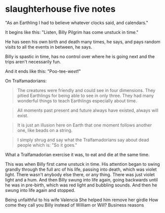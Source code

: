 # slaughterhouse five notes

"As an Earthling I had to believe whatever clocks said, and calendars."

It begins like this: "Listen, Billy Pilgrim has come unstuck in time."

He has seen his own birth and death many times, he says, and pays random visits to all the events in between, he says.

Billy is spastic in time, has no control over where he is going next and the trips aren't necessarily fun.

And it ends like this: "Poo-tee-*weet*!"

On Tralfamadorians:

> The creatures were friendly and could see in four dimensions. They pitied Earthlings for being able to see in only three. They had many wonderful things to teach Earthlings especially about time.

> All moments past present and future always have existed, always will exist.

> It is just an illusion here on Earth that one moment follows another one, like beads on a string.

> I simply shrug and say what the Tralfamadorians say about dead people which is: "So it goes."

What a Tralfamadorian exercise it was, to eat and die at the same time.

This was when Billy first came unstuck in time. His attention began to swing grandly through the full arc of his life, passing into death, which was violet light. There wasn't anybody else there, or any thing. There was just violet light and a hum. And then Billy swung into life again, going backwards until he was in pre-birth, which was red light and bubbling sounds. And then he swung into life again and stopped.

Being unfaithful to his wife Valencia
She helped him remove her girdle
How come they call you Billy instead of William or Will?
Business reasons